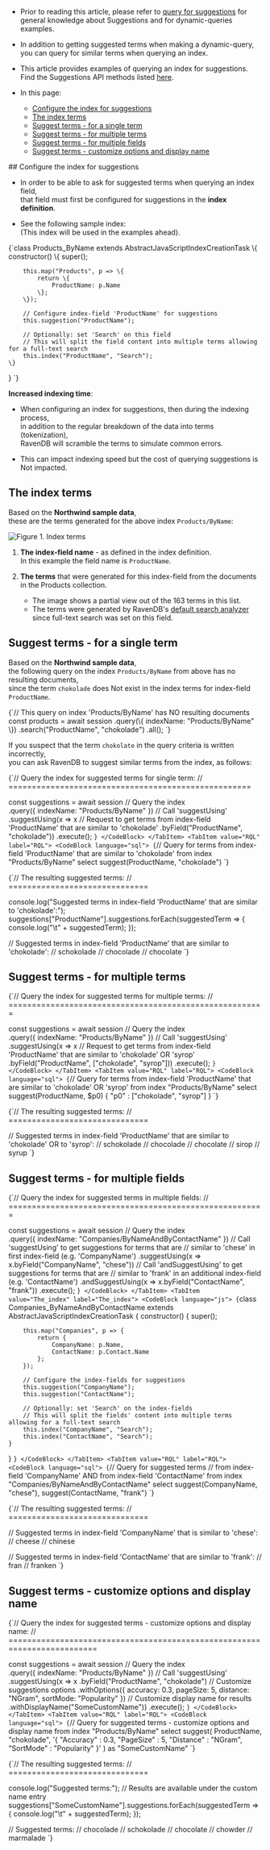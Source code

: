 
<Admonition type="note" title="">

* Prior to reading this article, please refer to [query for suggestions](../../client-api/session/querying/how-to-work-with-suggestions.mdx) 
  for general knowledge about Suggestions and for dynamic-queries examples.  

* In addition to getting suggested terms when making a dynamic-query,  
  you can query for similar terms when querying an index.

* This article provides examples of querying an index for suggestions.  
  Find the Suggestions API methods listed [here](../../client-api/session/querying/how-to-work-with-suggestions.mdx#syntax).

* In this page:
   * [Configure the index for suggestions](../../indexes/querying/suggestions.mdx#configure-the-index-for-suggestions)
   * [The index terms](../../indexes/querying/suggestions.mdx#the-index-terms)
   * [Suggest terms - for a single term](../../indexes/querying/suggestions.mdx#suggest-terms---for-a-single-term)
   * [Suggest terms - for multiple terms](../../indexes/querying/suggestions.mdx#suggest-terms---for-multiple-terms)
   * [Suggest terms - for multiple fields](../../indexes/querying/suggestions.mdx#suggest-terms---for-multiple-fields)
   * [Suggest terms - customize options and display name](../../indexes/querying/suggestions.mdx#suggest-terms---customize-options-and-display-name)

</Admonition>
## Configure the index for suggestions

* In order to be able to ask for suggested terms when querying an index field,  
  that field must first be configured for suggestions in the **index definition**.

* See the following sample index:  
  (This index will be used in the examples ahead).

<TabItem value="suggestions_index_1" label="suggestions_index_1">
<CodeBlock language="js">
{`class Products_ByName extends AbstractJavaScriptIndexCreationTask \{
    constructor() \{
        super();
        
        this.map("Products", p => \{
            return \{
                ProductName: p.Name
            \};
        \});

        // Configure index-field 'ProductName' for suggestions
        this.suggestion("ProductName");

        // Optionally: set 'Search' on this field
        // This will split the field content into multiple terms allowing for a full-text search
        this.index("ProductName", "Search");
    \}
\}
`}
</CodeBlock>
</TabItem>

<Admonition type="note" title="">

**Increased indexing time**:

* When configuring an index for suggestions, then during the indexing process,  
  in addition to the regular breakdown of the data into terms (tokenization),  
  RavenDB will scramble the terms to simulate common errors.

* This can impact indexing speed but the cost of querying suggestions is Not impacted.

</Admonition>



## The index terms

Based on the **Northwind sample data**,  
these are the terms generated for the above index `Products/ByName`:

![Figure 1. Index terms](./assets/index-terms.png)

1. **The index-field name** - as defined in the index definition.   
   In this example the field name is `ProductName`.

2. **The terms** that were generated for this index-field from the documents in the Products collection.
    * The image shows a partial view out of the 163 terms in this list.
    * The terms were generated by RavenDB's [default search analyzer](../../indexes/using-analyzers.mdx#ravendb) since full-text search was set on this field.



## Suggest terms - for a single term

Based on the **Northwind sample data**,  
the following query on the index `Products/ByName` from above has no resulting documents,  
since the term `chokolade` does Not exist in the index terms for index-field `ProductName`.

<TabItem value="suggestions_2" label="suggestions_2">
<CodeBlock language="js">
{`// This query on index 'Products/ByName' has NO resulting documents
const products = await session
    .query(\{ indexName: "Products/ByName" \})
    .search("ProductName", "chokolade")
    .all();
`}
</CodeBlock>
</TabItem>

If you suspect that the term `chokolate` in the query criteria is written incorrectly,  
you can ask RavenDB to suggest similar terms from the index, as follows:

<Tabs groupId='languageSyntax'>
<TabItem value="Query" label="Query">
<CodeBlock language="js">
{`// Query the index for suggested terms for single term:
// ====================================================

const suggestions = await session
     // Query the index   
    .query({ indexName: "Products/ByName" })
     // Call 'suggestUsing'
    .suggestUsing(x => x
         // Request to get terms from index-field 'ProductName' that are similar to 'chokolade' 
        .byField("ProductName", "chokolade"))
    .execute();
`}
</CodeBlock>
</TabItem>
<TabItem value="RQL" label="RQL">
<CodeBlock language="sql">
{`// Query for terms from index-field 'ProductName' that are similar to 'chokolade'
from index "Products/ByName"
select suggest(ProductName, "chokolade")
`}
</CodeBlock>
</TabItem>
</Tabs>

<TabItem value="suggestions_4" label="suggestions_4">
<CodeBlock language="js">
{`// The resulting suggested terms:
// ==============================

console.log("Suggested terms in index-field 'ProductName' that are similar to 'chokolade':");
suggestions["ProductName"].suggestions.forEach(suggestedTerm => \{
    console.log("\\t" + suggestedTerm);
\});

// Suggested terms in index-field 'ProductName' that are similar to 'chokolade':
//     schokolade
//     chocolade
//     chocolate
`}
</CodeBlock>
</TabItem>



## Suggest terms - for multiple terms

<Tabs groupId='languageSyntax'>
<TabItem value="Query" label="Query">
<CodeBlock language="js">
{`// Query the index for suggested terms for multiple terms:
// =======================================================

const suggestions = await session
     // Query the index   
    .query({ indexName: "Products/ByName" })
     // Call 'suggestUsing'
    .suggestUsing(x => x
         // Request to get terms from index-field 'ProductName' that are similar to 'chokolade' OR 'syrop'
        .byField("ProductName", ["chokolade", "syrop"]))
    .execute();
`}
</CodeBlock>
</TabItem>
<TabItem value="RQL" label="RQL">
<CodeBlock language="sql">
{`// Query for terms from index-field 'ProductName' that are similar to 'chokolade' OR 'syrop'
from index "Products/ByName" select suggest(ProductName, $p0)
{ "p0" : ["chokolade", "syrop"] }
`}
</CodeBlock>
</TabItem>
</Tabs>

<TabItem value="suggestions_6" label="suggestions_6">
<CodeBlock language="js">
{`// The resulting suggested terms:
// ==============================

// Suggested terms in index-field 'ProductName' that are similar to 'chokolade' OR to 'syrop':
//     schokolade
//     chocolade
//     chocolate
//     sirop
//     syrup
`}
</CodeBlock>
</TabItem>



## Suggest terms - for multiple fields

<Tabs groupId='languageSyntax'>
<TabItem value="Query" label="Query">
<CodeBlock language="js">
{`// Query the index for suggested terms in multiple fields:
// =======================================================

const suggestions = await session
     // Query the index   
    .query({ indexName: "Companies/ByNameAndByContactName" })
     // Call 'suggestUsing' to get suggestions for terms that are 
     // similar to 'chese' in first index-field (e.g. 'CompanyName') 
    .suggestUsing(x => x.byField("CompanyName", "chese"))
     // Call 'andSuggestUsing' to get suggestions for terms that are 
     // similar to 'frank' in an additional index-field (e.g. 'ContactName')
    .andSuggestUsing(x => x.byField("ContactName", "frank"))
    .execute();
`}
</CodeBlock>
</TabItem>
<TabItem value="The_index" label="The_index">
<CodeBlock language="js">
{`class Companies_ByNameAndByContactName extends AbstractJavaScriptIndexCreationTask {
    constructor() {
        super();

        this.map("Companies", p => {
            return {
                CompanyName: p.Name,
                ContactName: p.Contact.Name
            };
        });

        // Configure the index-fields for suggestions
        this.suggestion("CompanyName");
        this.suggestion("ContactName");

        // Optionally: set 'Search' on the index-fields
        // This will split the fields' content into multiple terms allowing for a full-text search
        this.index("CompanyName", "Search");
        this.index("ContactName", "Search");
    }
}
`}
</CodeBlock>
</TabItem>
<TabItem value="RQL" label="RQL">
<CodeBlock language="sql">
{`// Query for suggested terms
// from index-field 'CompanyName' AND from index-field 'ContactName'
from index "Companies/ByNameAndByContactName"
select suggest(CompanyName, "chese"), suggest(ContactName, "frank")
`}
</CodeBlock>
</TabItem>
</Tabs>

<TabItem value="suggestions_8" label="suggestions_8">
<CodeBlock language="js">
{`// The resulting suggested terms:
// ==============================

// Suggested terms in index-field 'CompanyName' that is similar to 'chese':
//     cheese
//     chinese

// Suggested terms in index-field 'ContactName' that are similar to 'frank':
//     fran
//     franken
`}
</CodeBlock>
</TabItem>



## Suggest terms - customize options and display name

<Tabs groupId='languageSyntax'>
<TabItem value="Query" label="Query">
<CodeBlock language="js">
{`// Query the index for suggested terms - customize options and display name:
// =========================================================================

const suggestions = await session
     // Query the index   
    .query({ indexName: "Products/ByName" })
     // Call 'suggestUsing'
    .suggestUsing(x => x
        .byField("ProductName", "chokolade")
         // Customize suggestions options
        .withOptions({
            accuracy: 0.3,
            pageSize: 5,
            distance: "NGram",
            sortMode: "Popularity"
        })
        // Customize display name for results
        .withDisplayName("SomeCustomName"))
    .execute();
`}
</CodeBlock>
</TabItem>
<TabItem value="RQL" label="RQL">
<CodeBlock language="sql">
{`// Query for suggested terms - customize options and display name
from index "Products/ByName"
select suggest(
    ProductName,
    "chokolade",
    '{ "Accuracy" : 0.3, "PageSize" : 5, "Distance" : "NGram", "SortMode" : "Popularity" }'
) as "SomeCustomName"
`}
</CodeBlock>
</TabItem>
</Tabs>

<TabItem value="suggestions_10" label="suggestions_10">
<CodeBlock language="js">
{`// The resulting suggested terms:
// ==============================

console.log("Suggested terms:");
// Results are available under the custom name entry
suggestions["SomeCustomName"].suggestions.forEach(suggestedTerm => \{
    console.log("\\t" + suggestedTerm);
\});

// Suggested terms:
//     chocolade
//     schokolade
//     chocolate
//     chowder
//     marmalade
`}
</CodeBlock>
</TabItem>





